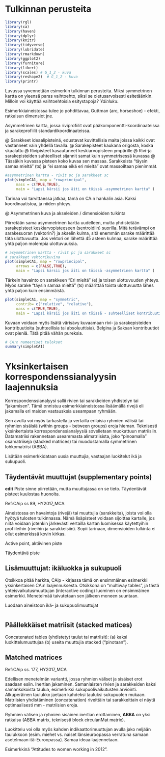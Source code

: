 
# Tulkinnan perusteita
```r
library(rgl)
library(ca)
library(haven)
library(dplyr)
library(knitr)
library(tidyverse)
library(lubridate)
library(rmarkdown)
library(ggplot2)
library(furniture)
library(likert)
library(scales) # G_1_2 - kuva
library(reshape2)  # G_1_2 - kuva
library(printr)
```
Luvussa syvennetään esimerkin tulkinnan perusteita. Miksi symmetrinen kartta on yleensä paras vaihtoehto, siksi se oletusarvoisesti esitetäänkin. Milloin voi käyttää vaihtoehtoisia esitystapoja? *Ydinluku*.

Esimerkkiaineistossa tulee jo pohdittavaa, Guttman (arc, horseshoe) - efekti, ratkaisun dimensiot jne.

Asymmetrinen kartta, jossa riviprofiilit ovat pääkomponentti-koordinaateissa ja sarakeprofiilit standardikoordinaateissa.

@ Sarakkeet ideaalipisteinä, edustavat kuvittellisia maita joissa kaikki ovat vastanneet vain yhdellä tavalla.
@ Sarakepisteet kaukana origosta, koska skaalattu
@ Rivipisteet kasautuneet keskiarvopisteen ympärille
@ Rivi-ja sarakepisteiden suhteelliset sijannit samat kuin symmetrisessä kuvassa
@ Tässäkin kuvassa pisteen koko kuvaa sen massaa. Sarakkeista "täysin samaa mieltä" (ts) ja "ei samaa eikä eri mieltä" ovat massoiltaan pienimmät.

```r
#asymmetrinen kartta - rivit pc ja sarakkeet sc
plot(simpleCA1, map = "rowprincipal", 
     mass = c(TRUE,TRUE),
     main = "Lapsi kärsii jos äiti on töissä -asymmetrinen kartta" )

```
Tarinaa voi tarvittaessa jatkaa, tämä on CA:n hankalin asia. Kaksi koordinaatistoa, ja niiden yhteys.

@ Asymmetrinen kuva ja akseleiden / dimensioiden tulkinta

Piirretään sama asymmetrinen kartta uudelleen, mutta yhdistetään sarakepisteet keskiarvopisteeseen (sentroidiin) suorilla. Mitä terävämpi on sarakesuoran (vektorin?) ja akselin kulma, sitä enemmän sarake määrittää tätä ulottuvuutta. Jos vektori on lähettä 45 asteen kulmaa, sarake määrittää yhtä paljon molempia ulottuvuuksia.
     
```r
# asymmetrinen kartta - rivit pc ja sarakkeet sc
# sarakkeet vektorikuvina
plot(simpleCA1, map = "rowprincipal", 
     arrows = c(FALSE,TRUE),
     main = "Lapsi kärsii jos äiti on töissä -asymmetrinen kartta" )

```

Tärkein havainto on sarakkeen "Eri mieltä" (e) ja toisen ulottuvuuden yhteys. Myös sarake "täysin samaa mieltä" (ts) määrittää toista ulottuvuutta lähes yhtä paljon kuin ensimmäistä.

```r
plot(simpleCA1, map = "symmetric",
     contrib= c("relative", "relative"),
     mass = c(TRUE,TRUE),
     main = "Lapsi kärsii jos äiti on töissä - suhteelliset kontribuutiot" )

```

Kuvaan voidaan myös lisätä värisävy kuvaamaan rivi- ja sarakepisteiden kontribuutioita (suhteellisia tai absoluuttisia). Belgina ja Saksan kontribuutiot ovat pieniä. Tätä pitää vähän pureksia.

```r
# CA:n numeeriset tulokset
summary(simpleCA1)

```


# Yksinkertaisen korrespondenssianalyysin laajennuksia

Korrespondenssianalyysi sallii rivien tai sarakkeiden yhdistelyn tai "jakamisen". Tämä onnistuu esimerkkiaineistossa lisäämällä rivejä eli jakamalla eri maiden vastausksia useampaan ryhmään.

Sen avulla voi myös tarkastella ja vertailla erilaisia ryhmien välisiä tai ryhmien sisäisiä (within groups - between groups) eroja hieman. Teknisesti yksinkertaista korrespondenssianalyysiä sovelletaan muokattuun matriisiin. Datamatriisi rakennetaan useammasta alimatriisista, joko "pinoamalla" osamatriiseja (stacked matrices) tai muodostamalla symmetrinen lohkomatriisi (ABBA).

Lisätään esimerkkidataan uusia muuttujia, vastaajan luokitelut ikä ja sukupuoli.

## Täydentävät muuttujat (supplementary points)

**edit** Piste sinne piirretään, mutta muuttujassa on se tieto. Täydentävät pisteet kuulostaa huonolta.

Ref:CAip ss 89, HY2017_MCA

Aineistossa on havaintoja (rivejä) tai muuttujia (sarakkeita), joista voi olla hyötyä tulosten tulkinnassa. Nämä lisäpisteet voidaan sijoittaa kartalle, jos niitä voidaan jotenkin järkevästi vertailla kartan luomisessa käytettyihin profiileihin (riveihin ja sarakkeisiin). Sopii tarinaan, dimensioiden tulkinta ei ollut esimerkissä kovin kirkas. 

Active point, aktiivinen piste

Täydentävä piste



## Lisämuuttujat: ikäluokka ja sukupuoli

Otsikkoa pitää harkita, CAip - kirjassa tämä on ensimmäinen esimerkki yksinkertaisen CA:n laajennuksesta. Otsikkona on "multiway tables", ja tästä yhteisvaikutusmuuttujan (interactive coding) luominen on ensimmäinen esimerkki. Menetelmää taivutetaan sen jälkeen moneen suuntaan.

Luodaan aineistoon ikä- ja sukupuolimuuttujat
```r

```
## Päällekkäiset matriisit (stacked matices)

Concatenated tables (yhdistetyt taulut tai matriisit): (a) kaksi luokittelumuuttujaa (b) useita muuttujia stacked ("pinotaan"). 



## Matched matrices

Ref:CAip ss. 177, HY2017_MCA 

Edellisen menetelmän variantti, jossa ryhmien väliset ja sisäiset erot saadaan esiin. Inertian jakaminen.
Samanlaisten rivien ja sarakkeiden kaksi samankokoista taulua, esimerkiksi sukupuolivaikutusten arviointi. Alkuperäinen taulukko jaetaan kahdeksi tauluksi sukupuolen mukaan. Matriisien yhdistäminen (concatenation) riveittäin tai sarakkeittain ei näytä optimaalisesti mm - matriisien eroja.

Ryhmien välisen ja ryhmien sisäinen inertian erottaminen, **ABBA** on yksi ratkaisu (ABBA matrix, teknisesti block circulanMat matrix).

Luokittelu voi olla myös kahden indikaattorimuuttujan avulla jako neljään taulukkoon (esim. miehet vs. naiset länsieuroopassa verratuna samaan asetelmaan itä-Euroopassa). Samaa ideaa laajennetaan.

Esimerkkinä "Attitudes to women working in 2012".



